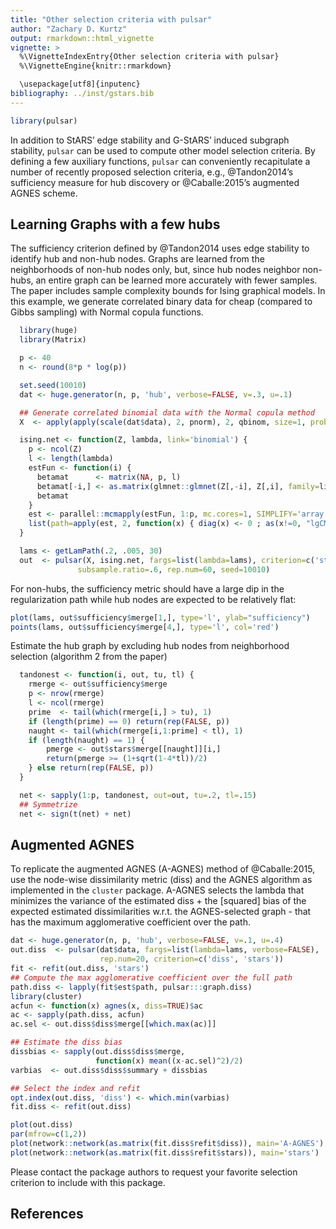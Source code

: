 ```yaml
---
title: "Other selection criteria with pulsar"
author: "Zachary D. Kurtz"
output: rmarkdown::html_vignette
vignette: >
  %\VignetteIndexEntry{Other selection criteria with pulsar}
  %\VignetteEngine{knitr::rmarkdown}

  \usepackage[utf8]{inputenc}
bibliography: ../inst/gstars.bib
---
```


```r
library(pulsar)
```

In addition to StARS' edge stability and G-StARS' induced subgraph stability, `pulsar` can
be used to compute other model selection criteria. By defining a few auxiliary functions,
`pulsar` can conveniently recapitulate a number of recently proposed selection criteria, e.g.,
@Tandon2014's sufficiency measure for hub discovery or @Caballe:2015's augmented AGNES scheme.

## Learning Graphs with a few hubs

The sufficiency criterion defined by @Tandon2014
uses edge stability to identify hub and non-hub nodes. Graphs are learned from the neighborhoods
of non-hub nodes only, but, since hub nodes neighbor non-hubs, an entire graph can be learned more accurately
with fewer samples. The paper includes sample complexity bounds for Ising graphical models. In this
example, we generate correlated binary data for cheap (compared to Gibbs sampling) with Normal
copula functions.


```r
  library(huge)
  library(Matrix)

  p <- 40
  n <- round(8*p * log(p))

  set.seed(10010)
  dat <- huge.generator(n, p, 'hub', verbose=FALSE, v=.3, u=.1)

  ## Generate correlated binomial data with the Normal copula method
  X  <- apply(apply(scale(dat$data), 2, pnorm), 2, qbinom, size=1, prob=.5)

  ising.net <- function(Z, lambda, link='binomial') {
    p <- ncol(Z)
    l <- length(lambda)
    estFun <- function(i) {
      betamat      <- matrix(NA, p, l)
      betamat[-i,] <- as.matrix(glmnet::glmnet(Z[,-i], Z[,i], family=link, lambda=lambda)$beta)
      betamat
    }
    est <- parallel::mcmapply(estFun, 1:p, mc.cores=1, SIMPLIFY='array')
    list(path=apply(est, 2, function(x) { diag(x) <- 0 ; as(x!=0, "lgCMatrix") }))
  }

  lams <- getLamPath(.2, .005, 30)
  out  <- pulsar(X, ising.net, fargs=list(lambda=lams), criterion=c('stars', 'sufficiency'),
               subsample.ratio=.6, rep.num=60, seed=10010)
```

For non-hubs, the sufficiency metric should have a large dip in the regularization path while hub
nodes are expected to be relatively flat:

```r
plot(lams, out$sufficiency$merge[1,], type='l', ylab="sufficiency")
points(lams, out$sufficiency$merge[4,], type='l', col='red')
```

 Estimate the hub graph by excluding hub nodes from neighborhood selection (algorithm 2 from the paper)
```r

  tandonest <- function(i, out, tu, tl) {
    rmerge <- out$sufficiency$merge
    p <- nrow(rmerge)
    l <- ncol(rmerge)
    prime  <- tail(which(rmerge[i,] > tu), 1)
    if (length(prime) == 0) return(rep(FALSE, p))
    naught <- tail(which(rmerge[i,1:prime] < tl), 1)
    if (length(naught) == 1) {
        pmerge <- out$stars$merge[[naught]][i,]
        return(pmerge >= (1+sqrt(1-4*tl))/2)
    } else return(rep(FALSE, p))
  }

  net <- sapply(1:p, tandonest, out=out, tu=.2, tl=.15)
  ## Symmetrize
  net <- sign(t(net) + net)
```


## Augmented AGNES

To replicate the augmented AGNES (A-AGNES) method of @Caballe:2015, use the node-wise dissimilarity metric (diss) and the AGNES algorithm as implemented in the `cluster` package. A-AGNES selects the lambda that minimizes the variance of the estimated diss + the [squared] bias of the expected estimated dissimilarities w.r.t. the AGNES-selected graph - that has the maximum agglomerative coefficient over the path.

```r
dat <- huge.generator(n, p, 'hub', verbose=FALSE, v=.1, u=.4)
out.diss  <- pulsar(dat$data, fargs=list(lambda=lams, verbose=FALSE),
                    rep.num=20, criterion=c('diss', 'stars'))
fit <- refit(out.diss, 'stars')
## Compute the max agglomerative coefficient over the full path
path.diss <- lapply(fit$est$path, pulsar:::graph.diss)
library(cluster)
acfun <- function(x) agnes(x, diss=TRUE)$ac
ac <- sapply(path.diss, acfun)
ac.sel <- out.diss$diss$merge[[which.max(ac)]]

## Estimate the diss bias
dissbias <- sapply(out.diss$diss$merge,
                   function(x) mean((x-ac.sel)^2)/2)
varbias  <- out.diss$diss$summary + dissbias

## Select the index and refit
opt.index(out.diss, 'diss') <- which.min(varbias)
fit.diss <- refit(out.diss)

plot(out.diss)
par(mfrow=c(1,2))
plot(network::network(as.matrix(fit.diss$refit$diss)), main='A-AGNES')
plot(network::network(as.matrix(fit.diss$refit$stars)), main='stars')
```

Please contact the package authors to request your favorite selection criterion to include with this package.

## References
